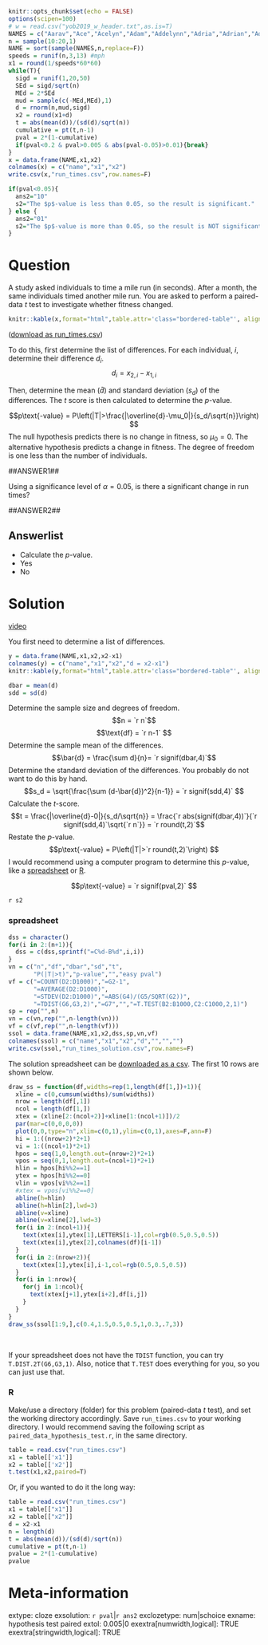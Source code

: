 ```r
knitr::opts_chunk$set(echo = FALSE)
options(scipen=100)
# w = read.csv("yob2019_w_header.txt",as.is=T)
NAMES = c("Aarav","Ace","Acelyn","Adam","Addelynn","Adria","Adrian","Adrianna","Adriel","Aiden","Aiyla","Alani","Alayna","Alejandro","Alessio","Alexa","Alexander","Alexandre","Alexandro","Alias","Alice","Alina","Allison","Allyssa","Alonzo","Alyson","Amanda","Amara","Amari","Amelia","Amira","Anaise","Anasofia","Andres","Andrew","Angel","Angelo","Annabelle","Annie","Anthony","Anyla","Archer","Arianna","Ariel","Arjunreddy","Arlo","Aron","Asher","Asher","Ashrith","Ashton","Athalia","Atreyu","Aubrey","Audrey","August","Austin","Ava","Avery","Axel","Ayan","Ayman","Bailey","Baylon","Beckham","Bella","Benjamin","Bennett","Bensen","Bentley","Blair","Blaire","Blake","Bleu","Brady","Brandon","Brayden","Brennan","Brody","Brooks","Bryce","Brynnlee","Caleb","Cali","Callan","Callie","Camila","Carson","Carter","Case","Castiel","Cataleya","Caterina","Celena","Charles","Charlotte","Chase","Chelsea","Chloe","Christian","Christopher","Clara","Clayton","Cohen","Colbie","Colin","Conner","Connor","Cooper","Cruz","Dailyn","Daleyza","Daliah","Damian","Daniel","Dante","Dario","David","Dayanara","Declan","Devin","Diego","Donovan","Dorothy","Dylan","Easton","Edrick","Edward","Eithan","Elaine","Eleanor","Elena","Eli","Elianna","Elias","Elijah","Eliza","Elizabeth","Ella","Elliana","Ellie","Elliot","Emani","Emersyn","Emery","Emilee","Emir","Emma","Ericka","Essa","Ethan","Eva","Evangeline","Eve","Evelyn","Everett","Everleigh","Everly","Ezra","Fanny","Felicity","Fernanda","Fernando","Fiona","Fletcher","Forest","Francesca","Gabriella","Gael","Gerard","Giselle","Gittel","Grace","Grant","Gregory","Griselda","Gustavo","Hadden","Haelynn","Hailey","Haisleigh","Haley","Hannah","Harley","Harper","Hartley","Haven","Hayden","Henry","Hubert","Hudson","Hugo","Hunter","Hunter","Ibrahim","Ina","India","Indigo","Ira","Iris","Isaac","Isabel","Isabella","Isadora","Iskra","Ismael","Ita","Italia","Ivan","Ivar","Ivy","Jack","Jackson","Jacob","Jaden","Jaelani","Jahsiah","James","Jameson","Janiyah","Jasmine","Jaxon","Jaxson","Jaxton","Jayden","Jayla","Jaylon","Jeanette","Jeffrey","Jeniyah","Jesus","Jetson","Jett","Jibril","Joaquin","Joel","Joelle","Joely","John","Johnny","Jolene","Joli","Jolie","Jonah","Jonathan","Jordan","Jordan","Joseph","Joshua","Josiah","Journey","Jru","Juan","Judah","Julia","Julian","Julianne","Juliette","Julissa","Julius","June","Kade","Kaiden","Kaidyn","Kalani","Kameron","Kareem","Karim","Karson","Kason","Katherine","Kayan","Kaycee","Kayde","Kayden","Kayleigh","Kenley","Kenneth","Kenslee","Kerrington","Khloe","Kian","Kieran","Kimber","King","Kingston","Kinley","Klaudia","Kora","Kristina","Kylan","Kyra","Kyran","Kyren","Lachlan","Laila","Landon","Laney","Laura","Lauren","Layla","Lea","Leighton","Leo","Leonardo","Levi","Liam","Lianna","Lidia","Lincoln","Lluvia","Logan","Logan","Lorenzo","Luca","Lucas","Lucia","Luciana","Lucy","Luis","Luke","Lun","Luna","Lydia","Lyla","Mabelle","Macoy","Maddison","Maddox","Madelyn","Madison","Maisie","Makayla","Makiyah","Malcolm","Malik","Maliya","Manuel","Marco","Mariana","Mark","Marlee","Martin","Maryfer","Mateo","Matias","Matteo","Matthew","Maverick","Max","Maxwell","Maya","Mayeli","Meadow","Melody","Menno","Mia","Micah","Michael","Mika","Mikai","Mila","Milan","Milena","Miles","Mira","Miranda","Mohammad","Moises","Monte","Muhammad","Myles","Nadia","Natalia","Natalin","Nathan","Neymar","Nickson","Noah","Noah","Noble","Nolan","Nora","Norah","Nori","Novak","Oakleigh","Oakley","Oakley","Oaklyn","Octavia","Odin","Olive","Oliver","Olivia","Omar","Oscar","Otto","Owen","Paislee","Paisley","Pauline","Paxton","Penelope","Polette","Presley","Promise","Raegan","Raelynn","Ramir","Ramon","Richard","Riley","Riley","River","Riya","Roma","Roman","Royal","Ruben","Ruby","Ruth","Ryan","Ryder","Ryker","Rylie","Saheed","Samantha","Sandra","Santiago","Sarah","Sarita","Savanna","Sawyer","Scarlett","Sebastian","Sephora","Serene","Serenity","Shoshana","Shreya","Sidney","Skye","Skylar","Sloane","Sofia","Sophia","Sophie","Stella","Steve","Stormy","Sullivan","Sylvia","Taylor","Taylor","Thea","Theodore","Thiago","Thomas","Timothy","Tobin","Triniti","Tristan","Tucker","Tulip","Turner","Unique","Uri","Valery","Valor","Vincent","Violet","Waylon","Wayne","Wendy","Whitman","Wilfredo","William","Willie","Willow","Wilson","Winston","Wyatt","Xavier","Xitlali","Xzander","Yeiden","Zacarias","Zachariah","Zachary","Zahra","Zaina","Zamir","Zara","Zayvon","Zechariah","Zina","Zoe","Zoey","Zuri")
n = sample(10:20,1)
NAME = sort(sample(NAMES,n,replace=F))
speeds = runif(n,3,13) #mph
x1 = round(1/speeds*60*60)
while(T){
  sigd = runif(1,20,50)
  SEd = sigd/sqrt(n)
  MEd = 2*SEd
  mud = sample(c(-MEd,MEd),1)
  d = rnorm(n,mud,sigd)
  x2 = round(x1+d)
  t = abs(mean(d))/(sd(d)/sqrt(n))
  cumulative = pt(t,n-1)
  pval = 2*(1-cumulative)
  if(pval<0.2 & pval>0.005 & abs(pval-0.05)>0.01){break}
}
x = data.frame(NAME,x1,x2)
colnames(x) = c("name","x1","x2")
write.csv(x,"run_times.csv",row.names=F)

if(pval<0.05){
  ans2="10"
  s2="The $p$-value is less than 0.05, so the result is significant."
} else {
  ans2="01"
  s2="The $p$-value is more than 0.05, so the result is NOT significant."
}
```

Question
========

<style type="text/css" rel="stylesheet">
.bordered-table {
    border-collapse: collapse;
    border-spacing: 0;
    border:2px solid #000000;
}
.bordered-table th {
    border:2px solid #000000;
    padding: 4px;
}
.bordered-table td{
    border:1px solid #000000;
    padding: 4px;
}
</style>


A study asked individuals to time a mile run (in seconds). After a month, the same individuals timed another mile run. You are asked to perform a paired-data $t$ test to investigate whether fitness changed.

```r
knitr::kable(x,format="html",table.attr='class="bordered-table"', align = "lcc",row.names=F)
```
([download as  run_times.csv](run_times.csv){target="blank"})

To do this, first determine the list of differences. For each individual, $i$, determine their difference $d_i$.
$$d_i = x_{2,i}-x_{1,i}$$

Then, determine the mean ($\bar{d}$) and standard deviation ($s_d$) of the differences. The $t$ score is then calculated to determine the $p$-value.

$$p\text{-value} = P\left(|T|>\frac{|\overline{d}-\mu_0|}{s_d/\sqrt{n}}\right) $$
The null hypothesis predicts there is no change in fitness, so $\mu_0=0$. The alternative hypothesis predicts a change in fitness. The degree of freedom is one less than the number of individuals.
 
##ANSWER1##

Using a significance level of $\alpha=0.05$, is there a significant change in run times?

##ANSWER2##

Answerlist
--------
* Calculate the $p$-value.
* Yes
* No


Solution
========

[video](https://vimeo.com/531953814){target="_blank"}

You first need to determine a list of differences.

```r
y = data.frame(NAME,x1,x2,x2-x1)
colnames(y) = c("name","x1","x2","d = x2-x1")
knitr::kable(y,format="html",table.attr='class="bordered-table"', align = "lccc",row.names=F)
```

```r
dbar = mean(d)
sdd = sd(d)
```

Determine the sample size and degrees of freedom.
$$n = `r n`$$
$$\text{df} = `r n-1` $$
Determine the sample mean of the differences.
$$\bar{d} = \frac{\sum d}{n}= `r signif(dbar,4)`$$
Determine the standard deviation of the differences. You probably do not want to do this by hand.
$$s_d = \sqrt{\frac{\sum (d-\bar{d})^2}{n-1}} = `r signif(sdd,4)` $$
Calculate the $t$-score.
$$t = \frac{|\overline{d}-0|}{s_d/\sqrt{n}} = \frac{`r abs(signif(dbar,4))`}{`r signif(sdd,4)`\sqrt{`r n`}} = `r round(t,2)`$$
Restate the $p$-value.
$$p\text{-value} = P\left(|T|>`r round(t,2)`\right) $$
I would recommend using a computer program to determine this $p$-value, like a [spreadsheet] or [R]. 

$$p\text{-value} = `r signif(pval,2)` $$

`r s2`

### spreadsheet

```r
dss = character()
for(i in 2:(n+1)){
  dss = c(dss,sprintf("=C%d-B%d",i,i))
}
vn = c("n","df","dbar","sd","t",
       "P(|T|>t)","p-value","","easy pval")
vf = c("=COUNT(D2:D1000)","=G2-1",
       "=AVERAGE(D2:D1000)",
       "=STDEV(D2:D1000)","=ABS(G4)/(G5/SQRT(G2))",
       "=TDIST(G6,G3,2)","=G7","","=T.TEST(B2:B1000,C2:C1000,2,1)")
sp = rep("",n)
vn = c(vn,rep("",n-length(vn)))
vf = c(vf,rep("",n-length(vf)))
ssol = data.frame(NAME,x1,x2,dss,sp,vn,vf)
colnames(ssol) = c("name","x1","x2","d","","","")
write.csv(ssol,"run_times_solution.csv",row.names=F)
```

The solution spreadsheet can be [downloaded as a csv](run_times_solution.csv){target="blank"}. The first 10 rows are shown below.

```r
draw_ss = function(df,widths=rep(1,length(df[1,])+1)){
  xline = c(0,cumsum(widths)/sum(widths))
  nrow = length(df[,1])
  ncol = length(df[1,])
  xtex = (xline[2:(ncol+2)]+xline[1:(ncol+1)])/2
  par(mar=c(0,0,0,0))
  plot(0,0,type="n",xlim=c(0,1),ylim=c(0,1),axes=F,ann=F)
  hi = 1:((nrow+2)*2+1)
  vi = 1:((ncol+1)*2+1)
  hpos = seq(1,0,length.out=(nrow+2)*2+1)
  vpos = seq(0,1,length.out=(ncol+1)*2+1)
  hlin = hpos[hi%%2==1]
  ytex = hpos[hi%%2==0]
  vlin = vpos[vi%%2==1]
  #xtex = vpos[vi%%2==0]
  abline(h=hlin)
  abline(h=hlin[2],lwd=3)
  abline(v=xline)
  abline(v=xline[2],lwd=3)
  for(i in 2:(ncol+1)){
    text(xtex[i],ytex[1],LETTERS[i-1],col=rgb(0.5,0.5,0.5))
    text(xtex[i],ytex[2],colnames(df)[i-1])
  }    
  for(i in 2:(nrow+2)){
    text(xtex[1],ytex[i],i-1,col=rgb(0.5,0.5,0.5))
  }
  for(i in 1:nrow){
    for(j in 1:ncol){
      text(xtex[j+1],ytex[i+2],df[i,j])
    }
  }
}
draw_ss(ssol[1:9,],c(0.4,1.5,0.5,0.5,1,0.3,.7,3))
```
\

If your spreadsheet does not have the `TDIST` function, you can try `T.DIST.2T(G6,G3,1)`. Also, notice that `T.TEST` does everything for you, so you can just use that. 

### R

Make/use a directory (folder) for this problem (paired-data $t$ test), and set the working directory accordingly. Save `run_times.csv` to your working directory. I would recommend saving the following script as `paired_data_hypothesis_test.r`, in the same directory.

```r
table = read.csv("run_times.csv")
x1 = table[['x1']]
x2 = table[['x2']]
t.test(x1,x2,paired=T)
```

Or, if you wanted to do it the long way:

```r
table = read.csv("run_times.csv")
x1 = table[["x1"]]
x2 = table[["x2"]]
d = x2-x1
n = length(d)
t = abs(mean(d))/(sd(d)/sqrt(n))
cumulative = pt(t,n-1)
pvalue = 2*(1-cumulative)
pvalue
```

Meta-information
================
extype: cloze
exsolution: `r pval`|`r ans2`
exclozetype: num|schoice
exname: hypothesis test paired
extol: 0.005|0
exextra[numwidth,logical]: TRUE
exextra[stringwidth,logical]: TRUE
